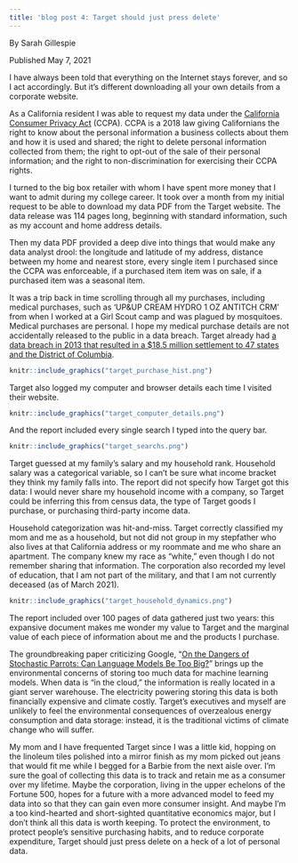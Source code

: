 ```yaml
---
title: 'blog post 4: Target should just press delete'
---
```

 By Sarah Gillespie
 
Published May 7, 2021
 

I have always been told that everything on the Internet stays forever, and so I act accordingly. But it’s different downloading all your own details from a corporate website.

As a California resident I was able to request my data under the [California Consumer Privacy Act](https://oag.ca.gov/privacy/ccpa) (CCPA). CCPA is a 2018 law giving Californians the right to know about the personal information a business collects about them and how it is used and shared; the right to delete personal information collected from them; the right to opt-out of the sale of their personal information; and the right to non-discrimination for exercising their CCPA rights.

I turned to the big box retailer with whom I have spent more money that I want to admit during my college career. It took over a month from my initial request to be able to download my data PDF from the Target website. The data release was 114 pages long, beginning with standard information, such as my account and home address details.

Then my data PDF provided a deep dive into things that would make any data analyst drool: the longitude and latitude of my address, distance between my home and nearest store, every single item I purchased since the CCPA was enforceable, if a purchased item item was on sale, if a purchased item was a seasonal item.

It was a trip back in time scrolling through all my purchases, including medical purchases, such as  'UP&UP CREAM HYDRO 1 OZ ANTITCH CRM' from when I worked at a Girl Scout camp and was plagued by mosquitoes. Medical purchases are personal. I hope my medical purchase details are not accidentally released to the public in a data breach. Target already had [a data breach in 2013 that resulted in a $18.5 million settlement to 47 states and the District of Columbia](https://www.nytimes.com/2017/05/23/business/target-security-breach-settlement.html).

```r
knitr::include_graphics("target_purchase_hist.png")
```

Target also logged my computer and browser details each time I visited their website.

```r
knitr::include_graphics("target_computer_details.png")
```

And the report included every single search I typed into the query bar.

```r
knitr::include_graphics("target_searchs.png")
```

Target guessed at my family’s salary and my household rank. Household salary was a categorical variable, so I can’t be sure what income bracket they think my family falls into. The report did not specify how Target got this data: I would never share my household income with a company, so Target could be inferring this from census data, the type of Target goods I purchase, or purchasing third-party income data.

Household categorization was hit-and-miss. Target correctly classified my mom and me as a household, but not did not group in my stepfather who also lives at that California address or my roommate and me who share an apartment. The company knew my race as “white,” even though I do not remember sharing that information. The corporation also recorded my level of education, that I am not part of the military, and that I am not currently deceased (as of March 2021).

```r
knitr::include_graphics("target_household_dynamics.png")
```

The report included over 100 pages of data gathered just two years: this expansive document makes me wonder my value to Target and the marginal value of each piece of information about me and the products I purchase. 

The groundbreaking paper criticizing Google, “[On the Dangers of Stochastic Parrots: Can Language Models Be Too Big?](https://dl.acm.org/doi/10.1145/3442188.3445922)” brings up the environmental concerns of storing too much data for machine learning models. When data is “in the cloud,” the information is really located in a giant server warehouse. The electricity powering storing this data is both financially expensive and climate costly. Target’s executives and myself are unlikely to feel the environmental consequences of overzealous energy consumption and data storage: instead, it is the traditional victims of climate change who will suffer.

My mom and I have frequented Target since I was a little kid, hopping on the linoleum tiles polished into a mirror finish as my mom picked out jeans that would fit me while I begged for a Barbie from the next aisle over. I’m sure the goal of collecting this data is to track and retain me as a consumer over my lifetime. Maybe the corporation, living in the upper echelons of the Fortune 500, hopes for a future with a more advanced model to feed my data into so that they can gain even more consumer insight. And maybe I’m a too kind-hearted and short-sighted quantitative economics major, but I don’t think all this data is worth keeping. To protect the environment, to protect people’s sensitive purchasing habits, and to reduce corporate expenditure, Target should just press delete on a heck of a lot of personal data.

